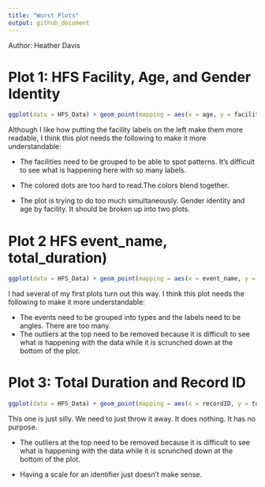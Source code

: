 ---
title: "Worst Plots"
output: github_document
---

Author: Heather Davis

# Plot 1: HFS Facility, Age, and Gender Identity


```{r age, facility, gender_identity}
ggplot(data = HFS_Data) + geom_point(mapping = aes(x = age, y = facility, color = gender_identity))
```
Although I like how putting the facility labels on the left make them more readable, I think this plot needs the following to make it more understandable:


* The facilities need to be grouped to be able to spot patterns. It's difficult to see what is happening here with so many labels.

* The colored dots are too hard to read.The colors blend together. 

* The plot is trying to do too much simultaneously. Gender identity and age by facility. It should be broken up into two plots. 

# Plot 2 HFS event_name, total_duration)

```{r event_name, total_duration_num}
ggplot(data = HFS_Data) + geom_point(mapping = aes(x = event_name, y = total_duration_num))
```
I had several of my first plots turn out this way. I think this plot needs the following to make it more understandable:


* The events need to be grouped into types and the labels need to be angles. There are too many.
* The outliers at the top need to be removed because it is difficult to see what is happening with the data while it is scrunched down at the bottom of the plot. 

# Plot 3: Total Duration and Record ID


```{r }
ggplot(data = HFS_Data) + geom_point(mapping = aes(x = recordID, y = total_duration_num))
```
This one is just silly. We need to just throw it away. It does nothing. It has no purpose. 

* The outliers at the top need to be removed because it is difficult to see what is happening with the data while it is scrunched down at the bottom of the plot.

* Having a scale for an identifier just doesn't make sense. 
